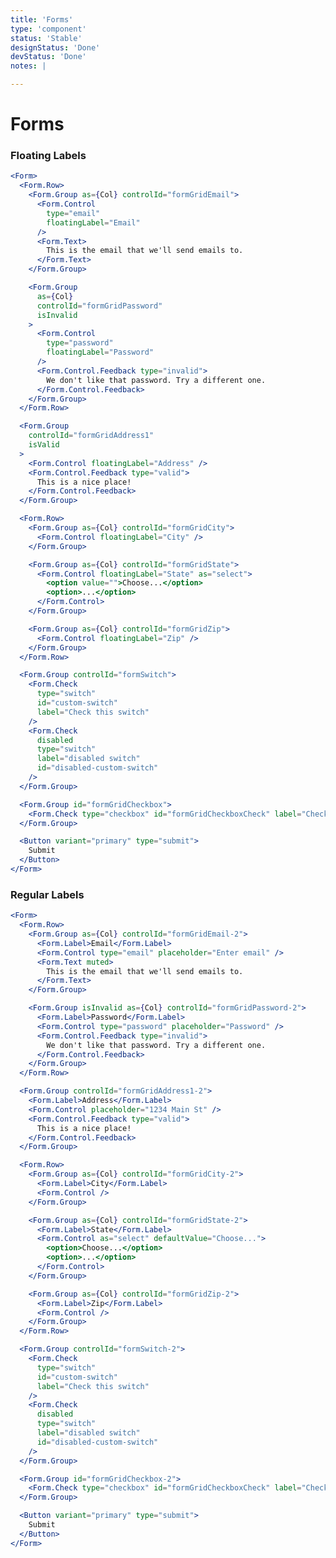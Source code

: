 ```yaml
---
title: 'Forms'
type: 'component'
status: 'Stable'
designStatus: 'Done'
devStatus: 'Done'
notes: |

---
```




# Forms




### Floating Labels

```jsx live
<Form>
  <Form.Row>
    <Form.Group as={Col} controlId="formGridEmail">
      <Form.Control
        type="email"
        floatingLabel="Email"
      />
      <Form.Text>
        This is the email that we'll send emails to.
      </Form.Text>
    </Form.Group>

    <Form.Group
      as={Col}
      controlId="formGridPassword"
      isInvalid
    >
      <Form.Control
        type="password"
        floatingLabel="Password"
      />
      <Form.Control.Feedback type="invalid">
        We don't like that password. Try a different one.
      </Form.Control.Feedback>
    </Form.Group>
  </Form.Row>

  <Form.Group
    controlId="formGridAddress1"
    isValid
  >
    <Form.Control floatingLabel="Address" />
    <Form.Control.Feedback type="valid">
      This is a nice place!
    </Form.Control.Feedback>
  </Form.Group>

  <Form.Row>
    <Form.Group as={Col} controlId="formGridCity">
      <Form.Control floatingLabel="City" />
    </Form.Group>

    <Form.Group as={Col} controlId="formGridState">
      <Form.Control floatingLabel="State" as="select">
        <option value="">Choose...</option>
        <option>...</option>
      </Form.Control>
    </Form.Group>

    <Form.Group as={Col} controlId="formGridZip">
      <Form.Control floatingLabel="Zip" />
    </Form.Group>
  </Form.Row>

  <Form.Group controlId="formSwitch">
    <Form.Check
      type="switch"
      id="custom-switch"
      label="Check this switch"
    />
    <Form.Check
      disabled
      type="switch"
      label="disabled switch"
      id="disabled-custom-switch"
    />
  </Form.Group>

  <Form.Group id="formGridCheckbox">
    <Form.Check type="checkbox" id="formGridCheckboxCheck" label="Check me out" />
  </Form.Group>

  <Button variant="primary" type="submit">
    Submit
  </Button>
</Form>
```



### Regular Labels

```jsx live
<Form>
  <Form.Row>
    <Form.Group as={Col} controlId="formGridEmail-2">
      <Form.Label>Email</Form.Label>
      <Form.Control type="email" placeholder="Enter email" />
      <Form.Text muted>
        This is the email that we'll send emails to.
      </Form.Text>
    </Form.Group>

    <Form.Group isInvalid as={Col} controlId="formGridPassword-2">
      <Form.Label>Password</Form.Label>
      <Form.Control type="password" placeholder="Password" />
      <Form.Control.Feedback type="invalid">
        We don't like that password. Try a different one.
      </Form.Control.Feedback>
    </Form.Group>
  </Form.Row>

  <Form.Group controlId="formGridAddress1-2">
    <Form.Label>Address</Form.Label>
    <Form.Control placeholder="1234 Main St" />
    <Form.Control.Feedback type="valid">
      This is a nice place!
    </Form.Control.Feedback>
  </Form.Group>

  <Form.Row>
    <Form.Group as={Col} controlId="formGridCity-2">
      <Form.Label>City</Form.Label>
      <Form.Control />
    </Form.Group>

    <Form.Group as={Col} controlId="formGridState-2">
      <Form.Label>State</Form.Label>
      <Form.Control as="select" defaultValue="Choose...">
        <option>Choose...</option>
        <option>...</option>
      </Form.Control>
    </Form.Group>

    <Form.Group as={Col} controlId="formGridZip-2">
      <Form.Label>Zip</Form.Label>
      <Form.Control />
    </Form.Group>
  </Form.Row>

  <Form.Group controlId="formSwitch-2">
    <Form.Check
      type="switch"
      id="custom-switch"
      label="Check this switch"
    />
    <Form.Check
      disabled
      type="switch"
      label="disabled switch"
      id="disabled-custom-switch"
    />
  </Form.Group>

  <Form.Group id="formGridCheckbox-2">
    <Form.Check type="checkbox" id="formGridCheckboxCheck" label="Check me out" />
  </Form.Group>

  <Button variant="primary" type="submit">
    Submit
  </Button>
</Form>
```
